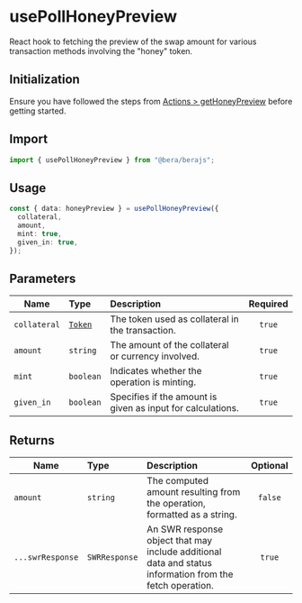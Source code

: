 # usePollHoneyPreview

React hook to fetching the preview of the swap amount for various transaction methods involving the "honey" token.

## Initialization

Ensure you have followed the steps from [Actions > getHoneyPreview](/actions/honey/getHoneyPreview) before getting started.

## Import

```ts
import { usePollHoneyPreview } from "@bera/berajs";
```

## Usage

```ts
const { data: honeyPreview } = usePollHoneyPreview({
  collateral,
  amount,
  mint: true,
  given_in: true,
});
```

## Parameters

| Name         | Type                     | Description                                                 | Required |
| ------------ | :----------------------- | :---------------------------------------------------------- | :------: |
| `collateral` | [`Token`](/types/Token/) | The token used as collateral in the transaction.            |  `true`  |
| `amount`     | `string`                 | The amount of the collateral or currency involved.          |  `true`  |
| `mint`       | `boolean`                | Indicates whether the operation is minting.                 |  `true`  |
| `given_in`   | `boolean`                | Specifies if the amount is given as input for calculations. |  `true`  |

## Returns

| Name             | Type          | Description                                                                                              | Optional |
| ---------------- | :------------ | :------------------------------------------------------------------------------------------------------- | :------: |
| `amount`         | `string`      | The computed amount resulting from the operation, formatted as a string.                                 | `false`  |
| `...swrResponse` | `SWRResponse` | An SWR response object that may include additional data and status information from the fetch operation. |  `true`  |
